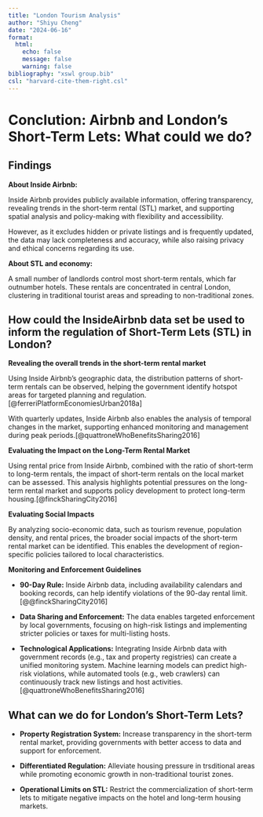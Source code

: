 ```yaml
---
title: "London Tourism Analysis"
author: "Shiyu Cheng"
date: "2024-06-16"
format: 
  html:
    echo: false
    message: false
    warning: false
bibliography: "xswl group.bib"
csl: "harvard-cite-them-right.csl"
---
```


# Conclution: Airbnb and London’s Short-Term Lets: What could we do?

## Findings

**About Inside Airbnb:**

Inside Airbnb provides publicly available information, offering transparency, revealing trends in the short-term rental (STL) market, and supporting spatial analysis and policy-making with flexibility and accessibility.

However, as it excludes hidden or private listings and is frequently updated, the data may lack completeness and accuracy, while also raising privacy and ethical concerns regarding its use.

**About STL and economy:**

A small number of landlords control most short-term rentals, which far outnumber hotels. These rentals are concentrated in central London, clustering in traditional tourist areas and spreading to non-traditional zones.

## How could the InsideAirbnb data set be used to inform the regulation of Short-Term Lets (STL) in London?

**Revealing the overall trends in the short-term rental market**

Using Inside Airbnb's geographic data, the distribution patterns of short-term rentals can be observed, helping the government identify hotspot areas for targeted planning and regulation.[@ferreriPlatformEconomiesUrban2018a]

With quarterly updates, Inside Airbnb also enables the analysis of temporal changes in the market, supporting enhanced monitoring and management during peak periods.[@quattroneWhoBenefitsSharing2016]

**Evaluating the Impact on the Long-Term Rental Market**

Using rental price from Inside Airbnb, combined with the ratio of short-term to long-term rentals, the impact of short-term rentals on the local market can be assessed. This analysis highlights potential pressures on the long-term rental market and supports policy development to protect long-term housing.[@finckSharingCity2016]

**Evaluating Social Impacts**

By analyzing socio-economic data, such as tourism revenue, population density, and rental prices, the broader social impacts of the short-term rental market can be identified. This enables the development of region-specific policies tailored to local characteristics.

**Monitoring and Enforcement Guidelines** 

- **90-Day Rule:** Inside Airbnb data, including availability calendars and booking records, can help identify violations of the 90-day rental limit.[@@finckSharingCity2016]  

- **Data Sharing and Enforcement:** The data enables targeted enforcement by local governments, focusing on high-risk listings and implementing stricter policies or taxes for multi-listing hosts.  

- **Technological Applications:** Integrating Inside Airbnb data with government records (e.g., tax and property registries) can create a unified monitoring system. Machine learning models can predict high-risk violations, while automated tools (e.g., web crawlers) can continuously track new listings and host activities.[@quattroneWhoBenefitsSharing2016] 

## What can we do for London’s Short-Term Lets?

- **Property Registration System:** Increase transparency in the short-term rental market, providing governments with better access to data and support for enforcement.  

- **Differentiated Regulation:** Alleviate housing pressure in trsditional areas while promoting economic growth in non-traditional tourist zones.  

- **Operational Limits on STL:** Restrict the commercialization of short-term lets to mitigate negative impacts on the hotel and long-term housing markets.  